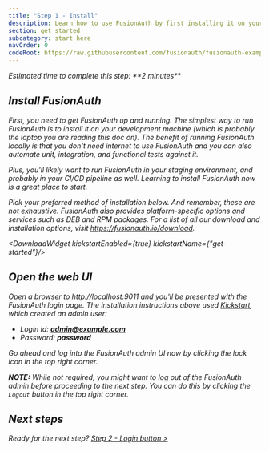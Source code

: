 ```yaml
---
title: "Step 1 - Install"
description: Learn how to use FusionAuth by first installing it on your development machine.
section: get started
subcategory: start here
navOrder: 0
codeRoot: https://raw.githubusercontent.com/fusionauth/fusionauth-example-express-start-here/main
---
```


<div className="border border-green-700 px-3 rounded-md">
  <i className="fa-duotone fa-stopwatch fa-2x mr-2 text-green-700 align-middle"/> Estimated time to complete this step: **2 minutes**
</div>

## Install FusionAuth

First, you need to get FusionAuth up and running. The simplest way to run FusionAuth is to install it on your development machine (which is probably the laptop you are reading this doc on). The benefit of running FusionAuth locally is that you don't need internet to use FusionAuth and you can also automate unit, integration, and functional tests against it.

Plus, you'll likely want to run FusionAuth in your staging environment, and probably in your CI/CD pipeline as well. Learning to install FusionAuth now is a great place to start.

Pick your preferred method of installation below. And remember, these are not exhaustive. FusionAuth also provides platform-specific options and services such as DEB and RPM packages. For a list of all our download and installation options, visit https://fusionauth.io/download.

<DownloadWidget kickstartEnabled={true} kickstartName={"get-started"}/>

## Open the web UI

Open a browser to http://localhost:9011 and you'll be presented with the FusionAuth login page. The installation instructions above used [Kickstart](/docs/get-started/download-and-install/development/kickstart), which created an admin user:

* Login id: **admin@example.com**
* Password: **password**

Go ahead and log into the FusionAuth admin UI now by clicking the lock icon in the top right corner.

**NOTE:** While not required, you might want to log out of the FusionAuth admin before proceeding to the next step. You can do this by clicking the `Logout` button in the top right corner.

## Next steps

<span className="inline-block mr-6 font-bold">Ready for the next step?</span> [Step 2 - Login button \>](step-2)


